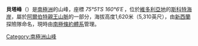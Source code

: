 {{Coord|75|51|S|160|6|E|type:mountain_region:AQ_source:GNIS|display=title}}

'''貝塔峰'''（{{lang-en|'''Beta Peak'''}}）是[[南極洲|南極洲]]的山峰，座標
''75°51′S 160°6′E ''，位於[[維多利亞地|維多利亞地]]的[[斯科特海岸|斯科特海岸]]，屬於[[阿爾伯特親王山脈|阿爾伯特親王山脈]]的一部分，海拔高度1,620米（5,310英尺），由[[新西蘭|新西蘭]]探險隊命名，現時由[[南極條約體系|南極條約體系]]管理。

{{DEFAULTSORT:Beta Peak}}
[[Category:南極洲山峰|Category:南極洲山峰]]


{{ScottCoast-geo-stub}}